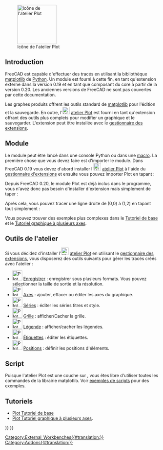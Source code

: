 <languages/>

[[Image:Workbench_Plot.svg|thumb|128px|Icône de l'atelier Plot]]

{{TOCright}}

== Introduction ==

FreeCAD est capable d'effectuer des tracés en utilisant la bibliothèque [https://matplotlib.org/ matplotlib] de [[Python/fr|Python]]. Un module est fourni à cette fin, en tant qu'extension externe dans la version 0.19 et en tant que composant du core à partir de la version 0.20. Les anciennes versions de FreeCAD ne sont pas couvertes par cette documentation.

Les graphes produits offrent les outils standard de [https://matplotlib.org/ matplotlib] pour l'édition et la sauvegarde. En outre, l'[[Image:Workbench_Plot.svg|24px]] [[Plot_Workbench/fr|atelier Plot]] est fourni en tant qu'extension offrant des outils plus complets pour modifier un graphique et le sauvegarder. L'extension peut être installée avec le [[Std_AddonMgr/fr|gestionnaire des extensions]].

==Module==

Le module peut être lancé dans une console Python ou dans une [[Macros/fr|macro]]. La première chose que vous devez faire est d'importer le module. Dans FreeCAD 0.19 vous devez d'abord installer l'[[Image:Workbench_Plot.svg|24px]] [[Plot_Workbench/fr|atelier Plot]] à l'aide du [[Std_AddonMgr/fr|gestionnaire d'extensions]] et ensuite vous pouvez importer Plot en tapant :

{{Code|code=
from freecad.plot import Plot
}}

Depuis FreeCAD 0.20, le module Plot est déjà inclus dans le programme, vous n'avez donc pas besoin d'installer d'extension mais simplement de taper :

{{Code|code=
from FreeCAD.Plot import Plot
}}

Après cela, vous pouvez tracer une ligne droite de (0,0) à (1,2) en tapant tout simplement :

{{Code|code=
Plot.plot([0, 1], [0, 2])
}}

Vous pouvez trouver des exemples plus complexes dans le [[Plot_Basic_tutorial/fr|Tutoriel de base]] et le [[Plot_MultiAxes_tutorial/fr|Tutoriel graphique à plusieurs axes]].

<span id="Workbench_Tools"></span>
==Outils de l'atelier==

Si vous décidez d'installer l'[[Image:Workbench_Plot.svg|24px]] [[Plot_Workbench/fr|atelier Plot]] en utilisant le [[Std_AddonMgr/fr|gestionnaire des extensions]], vous disposerez des outils suivants pour gérer les tracés créés avec l'atelier :

* [[Image:Plot_Save.svg|32px]] [[Plot_Save/fr|Enregistrer]] : enregistrer sous plusieurs formats. Vous pouvez sélectionner la taille de sortie et la résolution.
* [[Image:Plot_Axes.svg|32px]] [[Plot_Axes/fr|Axes]] : ajouter, effacer ou éditer les axes du graphique.
* [[Image:Plot_Series.svg|32px]] [[Plot_Series/fr|Séries]] : éditer les séries titres et style.
* [[Image:Plot_Grid.svg|32px]] [[Plot_Grid/fr|Grille]] : afficher/Cacher la grille.
* [[Image:Plot_Legend.svg|32px]] [[Plot_Legend/fr|Légende]] : afficher/cacher les légendes.
* [[Image:Plot_Labels.svg|32px]] [[Plot_Labels/fr|Étiquettes]] : éditer les étiquettes.
* [[Image:Plot_Positions.svg|32px]] [[Plot_Positions/fr|Positions]] : définir les positions d'éléments.

<span id="Scripting"></span>
==Script==

Puisque l'atelier Plot est une couche sur {{incode|matplotlib}}, vous êtes libre d'utiliser toutes les commandes de la librairie matplotlib.
Voir [[Scripting_and_macros/fr|exemples de scripts]] pour des exemples.

<span id="Tutorial"></span>
==Tutoriels==

*[[Plot_Basic_tutorial/fr|Plot Tutoriel de base]]
*[[Plot_MultiAxes_tutorial/fr|Plot Tutoriel graphique à plusieurs axes]].


{{Plot_Tools_navi{{#translation:}}}}
{{Userdocnavi{{#translation:}}}}
[[Category:External_Workbenches{{#translation:}}]]
[[Category:Addons{{#translation:}}]]